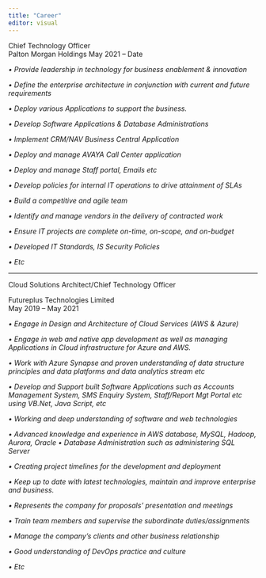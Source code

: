 ---
title: "Career"
editor: visual
---

Chief Technology Officer\
Palton Morgan Holdings May 2021 -- Date

*• Provide leadership in technology for business enablement & innovation*

*• Define the enterprise architecture in conjunction with current and future requirements*

*• Deploy various Applications to support the business.*

*• Develop Software Applications & Database Administrations*

*• Implement CRM/NAV Business Central Application*

*• Deploy and manage AVAYA Call Center application*

*• Deploy and manage Staff portal, Emails etc*

*• Develop policies for internal IT operations to drive attainment of SLAs*

*• Build a competitive and agile team*

*• Identify and manage vendors in the delivery of contracted work*

*• Ensure IT projects are complete on-time, on-scope, and on-budget*

*• Developed IT Standards, IS Security Policies*

*• Etc*

------------------------------------------------------------------------

Cloud Solutions Architect/Chief Technology Officer

Futureplus Technologies Limited\
May 2019 -- May 2021

*• Engage in Design and Architecture of Cloud Services (AWS & Azure)*

*• Engage in web and native app development as well as managing Applications in Cloud infrastructure for Azure and AWS.*

*• Work with Azure Synapse and proven understanding of data structure principles and data platforms and data analytics stream etc*

*• Develop and Support built Software Applications such as Accounts Management System, SMS Enquiry System, Staff/Report Mgt Portal etc using VB.Net, Java Script, etc*

*• Working and deep understanding of software and web technologies*

*• Advanced knowledge and experience in AWS database, MySQL, Hadoop, Aurora, Oracle • Database Administration such as administering SQL Server*

*• Creating project timelines for the development and deployment*

*• Keep up to date with latest technologies, maintain and improve enterprise and business.*

*• Represents the company for proposals' presentation and meetings*

*• Train team members and supervise the subordinate duties/assignments*

*• Manage the company's clients and other business relationship*

*• Good understanding of DevOps practice and culture*

*• Etc*

